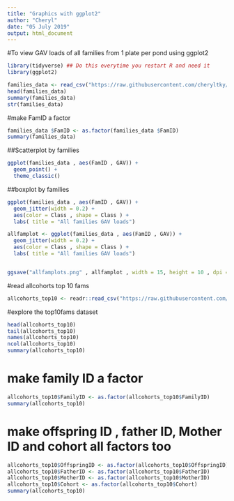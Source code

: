 ```yaml
---
title: "Graphics with ggplot2"
author: "Cheryl"
date: "05 July 2019"
output: html_document
---
```


#To view GAV loads of all families from 1 plate per pond using ggplot2
```r
library(tidyverse) ## Do this everytime you restart R and need it
library(ggplot2)
```

```r
families_data <- read_csv("https://raw.githubusercontent.com/cheryltky/ViralTransmission/master/Working%20Files/allcohorts_1plate_class.csv")
head(families_data)
summary(families_data)
str(families_data)
```

#make FamID a factor

```r
families_data $FamID <- as.factor(families_data $FamID)
summary(families_data)
```

##Scatterplot by families
```r
ggplot(families_data , aes(FamID , GAV)) +
  geom_point() +
  theme_classic()
```

##boxplot by families
```r
ggplot(families_data , aes(FamID , GAV)) +
  geom_jitter(width = 0.2) +
  aes(color = Class , shape = Class ) +
  labs( title = "All families GAV loads")

allfamplot <- ggplot(families_data , aes(FamID , GAV)) +
  geom_jitter(width = 0.2) +
  aes(color = Class , shape = Class ) +
  labs( title = "All families GAV loads")


ggsave("allfamplots.png" , allfamplot , width = 15, height = 10 , dpi = 300)
```

#read allcohorts top 10 fams 

```r
allcohorts_top10 <- readr::read_csv("https://raw.githubusercontent.com/cheryltky/ViralTransmission/master/Working%20Files/allcohorts_top10fams.csv")
```
#explore the top10fams dataset
```r
head(allcohorts_top10)
tail(allcohorts_top10)
names(allcohorts_top10)
ncol(allcohorts_top10)
summary(allcohorts_top10)
```
# make family ID a factor
```r
allcohorts_top10$FamilyID <- as.factor(allcohorts_top10$FamilyID)
summary(allcohorts_top10)
```

# make offspring ID , father ID, Mother ID and cohort all factors too
```r
allcohorts_top10$OffspringID <- as.factor(allcohorts_top10$OffspringID)
allcohorts_top10$FatherID <- as.factor(allcohorts_top10$FatherID)
allcohorts_top10$MotherID <- as.factor(allcohorts_top10$MotherID)
allcohorts_top10$Cohort <- as.factor(allcohorts_top10$Cohort)
summary(allcohorts_top10)
```


